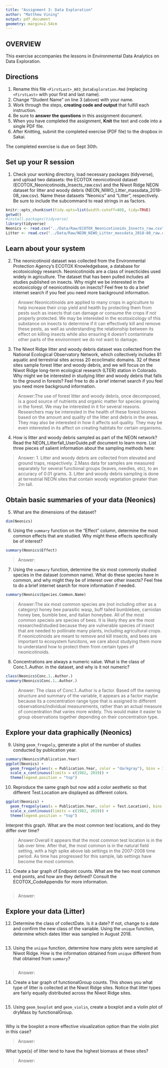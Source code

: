```yaml
---
title: "Assignment 3: Data Exploration"
author: "Matthew Vining"
output: pdf_document
geometry: margin=2.54cm
---
```


## OVERVIEW

This exercise accompanies the lessons in Environmental Data Analytics on Data Exploration.

## Directions

1.  Rename this file `<FirstLast>_A03_DataExploration.Rmd` (replacing `<FirstLast>` with your first and last name).
2.  Change "Student Name" on line 3 (above) with your name.
3.  Work through the steps, **creating code and output** that fulfill each instruction.
4.  Be sure to **answer the questions** in this assignment document.
5.  When you have completed the assignment, **Knit** the text and code into a single PDF file.
6.  After Knitting, submit the completed exercise (PDF file) to the dropbox in Sakai.

The completed exercise is due on Sept 30th.

## Set up your R session

1.  Check your working directory, load necessary packages (tidyverse), and upload two datasets: the ECOTOX neonicotinoid dataset (ECOTOX_Neonicotinoids_Insects_raw.csv) and the Niwot Ridge NEON dataset for litter and woody debris (NEON_NIWO_Litter_massdata_2018-08_raw.csv). Name these datasets "Neonics" and "Litter", respectively. Be sure to include the subcommand to read strings in as factors.

```r
knitr::opts_chunk$set(tidy.opts=list(width.cutoff=80), tidy=TRUE)
getwd()
#install.packages(tidyverse)
library(tidyverse)
Neonics <- read.csv("../Data/Raw/ECOTOX_Neonicotinoids_Insects_raw.csv", stringsAsFactors = TRUE)
Litter <- read.csv("../Data/Raw/NEON_NIWO_Litter_massdata_2018-08_raw.csv", stringsAsFactors = TRUE)
```

## Learn about your system

2.  The neonicotinoid dataset was collected from the Environmental Protection Agency's ECOTOX Knowledgebase, a database for ecotoxicology research. Neonicotinoids are a class of insecticides used widely in agriculture. The dataset that has been pulled includes all studies published on insects. Why might we be interested in the ecotoxicology of neonicotinoids on insects? Feel free to do a brief internet search if you feel you need more background information.

> Answer:Neonicotinoids are applied to many crops in agriculture to help increase their crop yield and health by protecting them from pests such as insects that can damage or consume the crops if not properly protected. We may be interested in the ecotoxicology of this substance on insects to determine if it can effectively kill and remove these pests, as well as understanding the relationship between its effect on killing insects while also ensuring it doesn't contaminate other parts of the environment we do not want to damage.

3.  The Niwot Ridge litter and woody debris dataset was collected from the National Ecological Observatory Network, which collectively includes 81 aquatic and terrestrial sites across 20 ecoclimatic domains. 32 of these sites sample forest litter and woody debris, and we will focus on the Niwot Ridge long-term ecological research (LTER) station in Colorado. Why might we be interested in studying litter and woody debris that falls to the ground in forests? Feel free to do a brief internet search if you feel you need more background information.

> Answer:The use of forest litter and woody debris, once decomposed, is a good source of nutrients and organic matter for species growing in the forest. We may be interested in it for several reasons. Researchers may be interested in the health of these forest biomes based on the amount and quality of the litter and debris in the areas. They may also be interested in how it affects soil quality. They may be even interested in its affect on creating habitats for certain organisms.

4.  How is litter and woody debris sampled as part of the NEON network? Read the NEON_Litterfall_UserGuide.pdf document to learn more. List three pieces of salient information about the sampling methods here:

> Answer: 
 1. Litter and woody debris are collected from elevated and ground traps, respectively.
 2.Mass data for samples are measured separately for several functional groups (leaves, needles, etc), to an accuracy of 0.01 grams.
 3. Litter and woody debris sampling is done at terrestrial NEON sites that contain woody vegetation greater than 2m tall.

## Obtain basic summaries of your data (Neonics)

5.  What are the dimensions of the dataset?

```r
dim(Neonics)
```

6.  Using the `summary` function on the "Effect" column, determine the most common effects that are studied. Why might these effects specifically be of interest?

```r
summary(Neonics$Effect)
```

> Answer:

7.  Using the `summary` function, determine the six most commonly studied species in the dataset (common name). What do these species have in common, and why might they be of interest over other insects? Feel free to do a brief internet search for more information if needed.

```r
summary(Neonics$Species.Common.Name)
```

> Answer:The six most common species are (not including other as a category) honey bee parasitic wasp, buff tailed bumblebee, carniolan honey bee, bumble bee, and italian honeybee. All of the most common specieis are species of bees. It is likely they are the most researched/studied because they are vulnerable species of insect that are needed to polliinate many plants, including agricultural crops. If neonicotinoids are meant to remove and kill insects, and bees are important to ecosystem funcitons, we care about studying them more to understand how to protect them from certain types of neonicotinoids.

8.  Concentrations are always a numeric value. What is the class of Conc.1..Author. in the dataset, and why is it not numeric?

```r
class(Neonics$Conc.1..Author.)
summary(Neonics$Conc.1..Author.)
```

> Answer: The class of Conc.1..Author is a factor. Based off the naming structure and summary of the variable, it appears as a factor maybe because its a concentration range type that is assigned to different observations/individual measurements, rather than an actual measure of concentration that varies more widely. This would make it easier to group observations together depending on their concentration type.

## Explore your data graphically (Neonics)

9.  Using `geom_freqpoly`, generate a plot of the number of studies conducted by publication year.

```r
summary(Neonics$Publication.Year)
ggplot(Neonics) +
  geom_freqpoly(aes(x = Publication.Year, color = "darkgray"), bins = 38) +
  scale_x_continuous(limits = c(1982, 2019)) +
  theme(legend.position = "top")
```

10. Reproduce the same graph but now add a color aesthetic so that different Test.Location are displayed as different colors.

```r
ggplot(Neonics) +
  geom_freqpoly(aes(x = Publication.Year, color = Test.Location), bins = 38) +
  scale_x_continuous(limits = c(1982, 2019)) +
  theme(legend.position = "top")
```

Interpret this graph. What are the most common test locations, and do they differ over time?

> Answer:Overall it appears that the most common test location is in the lab over time. After that, the most common is in the natural field setting, with a high spike above lab settings in the 2007-2008 time period. As time has progressed for this sample, lab settings have become the most common.

11. Create a bar graph of Endpoint counts. What are the two most common end points, and how are they defined? Consult the ECOTOX_CodeAppendix for more information.

```r

```

> Answer:

## Explore your data (Litter)

12. Determine the class of collectDate. Is it a date? If not, change to a date and confirm the new class of the variable. Using the `unique` function, determine which dates litter was sampled in August 2018.

```r

```

13. Using the `unique` function, determine how many plots were sampled at Niwot Ridge. How is the information obtained from `unique` different from that obtained from `summary`?

```r

```

> Answer:

14. Create a bar graph of functionalGroup counts. This shows you what type of litter is collected at the Niwot Ridge sites. Notice that litter types are fairly equally distributed across the Niwot Ridge sites.

```r

```

15. Using `geom_boxplot` and `geom_violin`, create a boxplot and a violin plot of dryMass by functionalGroup.

```r

```

Why is the boxplot a more effective visualization option than the violin plot in this case?

> Answer:

What type(s) of litter tend to have the highest biomass at these sites?

> Answer:
